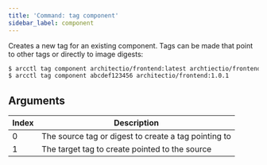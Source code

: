 ```yaml
---
title: 'Command: tag component'
sidebar_label: component
---
```


Creates a new tag for an existing component. Tags can be made that point to other tags or directly
to image digests:

```sh
$ arcctl tag component architectio/frontend:latest archtiectio/frontend:1.0.1
$ arcctl tag component abcdef123456 architectio/frontend:1.0.1
```

## Arguments

| Index | Description                                          |
| ----- | ---------------------------------------------------- |
| 0     | The source tag or digest to create a tag pointing to |
| 1     | The target tag to create pointed to the source       |
